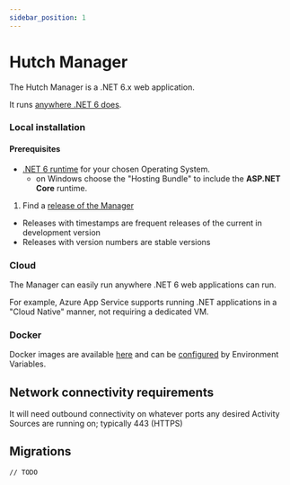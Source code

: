 ```yaml
---
sidebar_position: 1
---
```



# Hutch Manager

<SectionUnderConstruction />

The Hutch Manager is a .NET 6.x web application.

It runs [anywhere .NET 6 does][net6-supported].

[net6-supported]: https://github.com/dotnet/core/blob/main/release-notes/6.0/supported-os.md

### Local installation

#### Prerequisites

- [.NET 6 runtime][get-net6] for your chosen Operating System.
  - on Windows choose the "Hosting Bundle" to include the **ASP.NET Core** runtime.

1. Find a [release of the Manager][manager-releases]

- Releases with timestamps are frequent releases of the current in development version
- Releases with version numbers are stable versions

[get-net6]: https://dotnet.microsoft.com/en-us/download/dotnet/6.0/runtime
[manager-releases]: https://github.com/hdruk/hutch/releases?q=manager&expanded=false

### Cloud

The Manager can easily run anywhere .NET 6 web applications can run.

For example, Azure App Service supports running .NET applications in a "Cloud Native" manner, not requiring a dedicated VM.

### Docker

Docker images are available [here](https://github.com/hdruk/hutch/pkgs/container/hutch%2Fmanager) and can be [configured](manager-configuration) by Environment Variables.

## Network connectivity requirements

It will need outbound connectivity on whatever ports any desired Activity Sources are running on; typically 443 (HTTPS)

## Migrations

    // TODO
